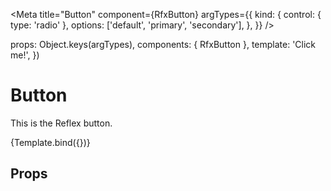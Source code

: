
<Meta
  title="Button"
  component={RfxButton}
  argTypes={{
    kind: {
      control: { type: 'radio' },
      options: ['default', 'primary', 'secondary'],
    },
  }}
/>

  props: Object.keys(argTypes),
  components: { RfxButton },
  template: '<rfx-button v-bind="$props">Click me!</rfx-button>',
})

# Button

This is the Reflex button.

<Canvas>
  <Story name="Button" args={{}}>
    {Template.bind({})}
  </Story>
</Canvas>

## Props

<ArgsTable story="Button" />
